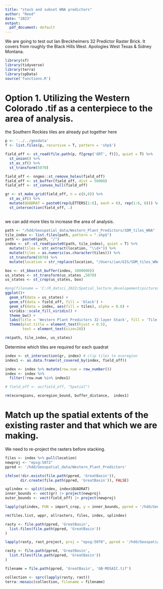 ```yaml
---
title: "stack and subset WNA predictors"
author: "Reed"
date: "2023"
output:
  pdf_document: default
---
```


We are going to test out Ian Breckheimers 32 Predictor Raster Brick. It covers from roughly the Black Hills West. Apologies West Texas & Sidney Montana. 

```r
library(sf)
library(tidyverse)
library(terra)
library(spData)
source('functions.R')
```


# Option 1. Utilizing the Western Colorado .tif as a centerpiece to the area of analysis. 

the Southern Rockies tiles are already put together here

```r
p <- '../../geodata'
f <- list.files(p, recursive = T, pattern = 'shp$')

field_off <- st_read(file.path(p, f[grep('GRT', f)]), quiet = T) %>% 
  st_union() %>% 
  st_as_sf() %>% 
  st_transform(5070)

field_off <- nngeo::st_remove_holes(field_off)
field_off <- st_buffer(field_off, dist = 50000)
field_off <- st_convex_hull(field_off)

gr <- st_make_grid(field_off, n = c(6,6)) %>% 
  st_as_sf() %>% 
  mutate(QUADRAT = paste0(rep(LETTERS[1:6], each = 6), rep(1:6, 6))) %>% 
  st_intersection(field_off, .)
  
```

we can add more tiles to increase the area of analysis. 
```r

path <- "/hdd/Geospatial_data/Western_Plant_Predictors/SDM_tiles_WNA"
tile_index <- list.files(path, pattern = ".shp$")
path <- paste0(path, "/")
index <- sf::st_read(paste0(path, tile_index), quiet = T) %>% 
  mutate(tiles = str_extract(location, "\\d+")) %>% 
  mutate(tiles = as.numeric(as.character(tiles))) %>% 
  st_transform(5070) %>% 
  mutate(location = str_replace(location, "/Users/ian/GIS/SDM_tiles_WNA/", path))

box <- st_bbox(st_buffer(index, 1000000))
us_states <- st_transform(us_states ,5070)
us_states <- st_crop(us_states, box)

#png(filename = 'C:/R_datsci_2022/Spatial_lecture_developement/pictures/Western_Plant_Predictors.png', width = 1080, height = 720, units = "px", pointsize = 16)
ggplot()+
  geom_sf(data = us_states) +
  geom_sf(data = field_off, fill = 'black') +
  geom_sf(data = index, aes(fill = tiles), alpha = 0.6) +
  viridis::scale_fill_viridis() +
  theme_bw() +
  labs(title = 'Western Plant Predictors 32-layer Stack', fill = 'Tile Number') +
  theme(plot.title = element_text(hjust = 0.5), 
        text = element_text(size=20))

rm(path, tile_index, us_states)
```

Determine which tiles are required for each quadrat 
```r

index <- st_intersection(gr, index) # clip tiles to ecoregion
index1 <- as.data.frame(st_covered_by(index, field_off))

index <- index %>% mutate(row.num = row_number())
index <- index %>% 
  filter(!row.num %in% index1)

# field_off <- as(field_off, "Spatial")

rm(ecoregions, ecoregion_bound, buffer_distance,  index1)
```

# Match up the spatial extents of the existing raster and that which we are making.

We need to re-project the rasters before stacking. 
```r
files <- index %>% pull(location)
newproj <- "epsg:5072" 
ppred <- '/hdd/Geospatial_data/Western_Plant_Predictors'

ifelse(!dir.exists(file.path(ppred, 'GreatBasin')), 
       dir.create(file.path(ppred, 'GreatBasin')), FALSE)

splindex <- split(index, index$QUADRAT)
inner_bounds <- vect(gr) |> project(newproj)
outer_bounds <- vect(field_off) |> project(newproj)

lapply(splindex, FUN = import_crop, y = inner_bounds, ppred = '/hdd/Geospatial_data/Western_Plant_Predictors/')

rm(files.list, wppr, allrasters, files, index, splindex)
```

```r

rasty <- file.path(ppred, 'GreatBasin',
  list.files(file.path(ppred, 'GreatBasin'))
)

lapply(rasty, rast_project, proj = "epsg:5070", ppred = '/hdd/Geospatial_data/Western_Plant_Predictors')

```



```r
rasty <- file.path(ppred, 'GreatBasin',
  list.files(file.path(ppred, 'GreatBasin'))
)

filename = file.path(ppred, 'GreatBasin', 'GB-MOSAIC.tif')

collection <- sprc(lapply(rasty, rast))
terra::mosaic(collection, filename = filename)



```

